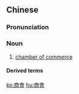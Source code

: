 {{also|商会}}
==Chinese==
{{zh-forms|[[commercial]]<br>[[trade]]|[[association]]|s=商会}}

===Pronunciation===
{{zh-pron
|m=shānghuì
|c=soeng1 wui2
|mn=qz,tw,xm:siong-hōe/zz:siang-hōe
|cat=n
}}

===Noun===
{{zh-noun}}
# [[chamber of commerce]]

====Derived terms====
{{zh-der|商團}}

[[ko:商會]]
[[hu:商會]]